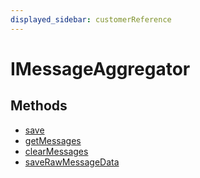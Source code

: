```yaml
---
displayed_sidebar: customerReference
---
```



# IMessageAggregator

## Methods

- [save](../IMessageAggregator/methods/customer.IMessageAggregator.save.mdx)
- [getMessages](../IMessageAggregator/methods/customer.IMessageAggregator.getMessages.mdx)
- [clearMessages](../IMessageAggregator/methods/customer.IMessageAggregator.clearMessages.mdx)
- [saveRawMessageData](../IMessageAggregator/methods/customer.IMessageAggregator.saveRawMessageData.mdx)
